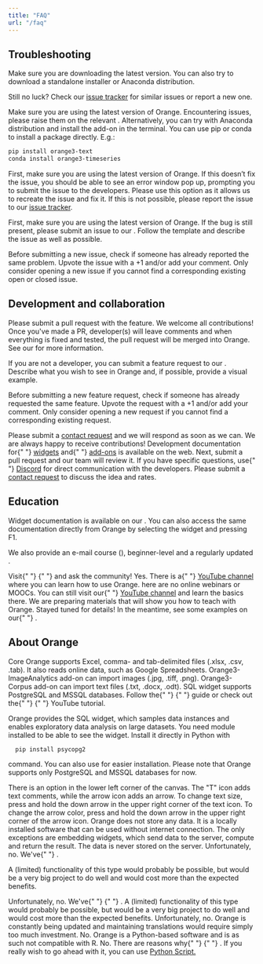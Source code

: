 ```yaml
---
title: "FAQ"
url: "/faq"
---
```


## Troubleshooting

<Accordion>

<AccordionItem header="I am having trouble installing Orange">

Make sure you are downloading the latest version. You can also try to download a standalone installer or Anaconda distribution.

Still no luck? Check our [issue tracker](https://github.com/biolab/orange3/issues) for similar issues or report a new one.

</AccordionItem>

<AccordionItem header="I am having trouble installing an add-on.">

Make sure you are using the latest version of Orange. Encountering issues, please raise them on the relevant <Link url="https://github.com/biolab?q=orange3-" name="add-on's issue tracker"/>. Alternatively, you can try with Anaconda distribution and install the add-on in the terminal. You can use pip or conda to install a package directly. E.g.:

```bash
pip install orange3-text
conda install orange3-timeseries
```

</AccordionItem>

<AccordionItem header="I get an error when using Orange.">

First, make sure you are using the latest version of Orange. If this doesn’t fix the issue, you should be able to see an error window pop up, prompting you to submit the issue to the developers. Please use this option as it allows us to recreate the issue and fix it. If this is not possible, please report the issue to our [issue tracker](https://github.com/biolab/orange3/issues).

</AccordionItem>

<AccordionItem header="I believe there's a bug in Orange." >

First, make sure you are using the latest version of Orange. If the bug is still present, please submit an issue to our <Link url="https://github.com/biolab/orange3/issues" name="issue tracker"/>. Follow the template and describe the issue as well as possible.

Before submitting a new issue, check if someone has already reported the same problem. Upvote the issue with a +1 and/or add your comment. Only consider opening a new issue if you cannot find a corresponding existing open or closed issue.

</AccordionItem>

</Accordion>

## Development and collaboration

<Accordion>

<AccordionItem header="There’s a feature I wish to see in Orange.">

Please submit a pull request with the feature. We welcome all contributions! Once you've made a PR, developer(s) will leave comments and when everything is fixed and tested, the pull request will be merged into Orange. See our <Link url="https://orange.biolab.si/contributing/" name="Contribute guide"/> for more information.

If you are not a developer, you can submit a feature request to our <Link url="https://github.com/biolab/orange3/issues" name="issue tracker"/>. Describe what you wish to see in Orange and, if possible, provide a visual example.

Before submitting a new feature request, check if someone has already requested the same feature. Upvote the request with a +1 and/or add your comment. Only consider opening a new request if you cannot find a corresponding existing request.

</AccordionItem>

<AccordionItem header="I wish to propose a collaboration and/or a project with the Orange team.">
  Please submit a <a href="/contact">contact request</a> and we will respond as
  soon as we can.
</AccordionItem>

<AccordionItem header="I wish to develop a widget / an add-on for Orange.">
  We are always happy to receive contributions! Development documentation for{" "}
  <a href="https://orange-widget-base.readthedocs.io/"> widgets</a> and{" "}
  <a href="https://github.com/biolab/orange3-example-addon">add-ons</a> is
  available on the web. Next, submit a pull request and our team will review it.
  If you have specific questions, use{" "}
  <a href="https://discord.gg/47gRDUQ">Discord</a> for direct communication with
  the developers.
</AccordionItem>

<AccordionItem header="I wish to commission a custom module and/or an add-on for Orange.">
  Please submit a <a href="/contact">contact request</a> to discuss the idea
  and rates.
</AccordionItem>
</Accordion>

## Education

<Accordion>

<AccordionItem header="I would like to learn how to use Orange. Where can I find the resources?">

Widget documentation is available on our <Link url="/widget-catalog" name="website"/>. You can also access the same documentation directly from Orange by selecting the widget and pressing F1.

We also provide an e-mail course (<Link url="https://biolab.us15.list-manage.com/subscribe?u=2cad1f1cbf3a532a77efe4354&amp;id=6f257f15ff" name="subscribe here"/>), beginner-level <Link url="https://www.youtube.com/playlist?list=PLmNPvQr9Tf-ZSDLwOzxpvY-HrE0yv-8Fy" name="YouTube tutorials"/> and a regularly updated <Link url="https://blog.biolab.si/" name="blog"/>.

</AccordionItem>

<AccordionItem header="I have a question concerning data mining, statistics and machine learning algorithms.">
  Visit{" "}
  <Link
    url="https://datascience.stackexchange.com/questions/tagged/orange"
    name="Data Science StackExchange"
  />{" "}
  and ask the community!
</AccordionItem>

<AccordionItem header="Does Orange have tutorials?">
  Yes. There is a{" "}
  <a href="https://www.youtube.com/c/OrangeDataMining">YouTube channel</a> where
  you can learn how to use Orange.
</AccordionItem>

<AccordionItem header="Is there an online training?">
  here are no online webinars or MOOCs. You can still visit our{" "}
  <a href="https://www.youtube.com/c/OrangeDataMining">YouTube channel</a> and
  learn the basics there.
</AccordionItem>

<AccordionItem header="How to teach with Orange?">
  We are preparing materials that will show you how to teach with Orange. Stayed
  tuned for details! In the meantime, see some examples on our{" "}
  <Link url="/blog?tag=education" name="blog" />.
</AccordionItem>
</Accordion>

## About Orange

<Accordion>

<AccordionItem header="What types of data does Orange support?">
  Core Orange supports Excel, comma- and tab-delimited files (.xlsx, .csv,
  .tab). It also reads online data, such as Google Spreadsheets.
  Orange3-ImageAnalytics add-on can import images (.jpg, .tiff, .png).
  Orange3-Corpus add-on can import text files (.txt, .docx, .odt). SQL widget
  supports PostgreSQL and MSSQL databases.
</AccordionItem>

<AccordionItem header="How can I load my data in Orange?">
  Follow the{" "}
  <Link
    url="https://orange3.readthedocs.io/projects/orange-visual-programming/en/latest/loading-your-data/index.html"
    name="Loading your data"
  />{" "}
  guide or check out the{" "}
  <Link
    url="https://www.youtube.com/watch?v=MHcGdQeYCMg&list=PLmNPvQr9Tf-ZSDLwOzxpvY-HrE0yv-8Fy&index=5&t=0s"
    name="Loading your data"
  />{" "}
  YouTube tutorial.
</AccordionItem>

<AccordionItem header="I want to use Orange on big data.">

Orange provides the SQL widget, which samples data instances and enables exploratory data analysis on large datasets. You need <Link url="http://initd.org/psycopg/" name="psycopg2"/> module installed to be able to see the widget. Install it directly in Python with

```
  pip install psycopg2
```

command. You can also use <Link url="https://www.2ndquadrant.com/en/resources/2uda/" name="2UDA package"/> for easier installation. Please note that Orange supports only PostgreSQL and MSSQL databases for now.

</AccordionItem>

<AccordionItem header="How do I add comments/annotations to my workflows?">
  There is an option in the lower left corner of the canvas. The "T" icon adds
  text comments, while the arrow icon adds an arrow. To change text size, press
  and hold the down arrow in the upper right corner of the text icon. To change
  the arrow color, press and hold the down arrow in the upper right corner of
  the arrow icon.
</AccordionItem>

<AccordionItem header="How safe is my data?">
  Orange does not store any data. It is a locally installed software that can be
  used without internet connection. The only exceptions are embedding widgets,
  which send data to the server, compute and return the result. The data is
  never stored on the server.
</AccordionItem>

<AccordionItem header="Can I export Orange workflow as a Python script?">
Unfortunately, no. We've{" "}
<Link
  url="https://github.com/biolab/orange3/issues/1341"
  name="debated this long and hard"
/>.

A (limited) functionality of this type would probably be possible, but would
be a very big project to do well and would cost more than the expected benefits.

</AccordionItem>

<AccordionItem header="Can I export Orange workflow as a Python script?">
  Unfortunately, no. We've{" "}
  <Link
    url="https://github.com/biolab/orange3/issues/1341"
    name="debated this long and hard"
  />{" "}
  . A (limited) functionality of this type would probably be possible, but would
  be a very big project to do well and would cost more than the expected
  benefits.
</AccordionItem>

<AccordionItem header="Is Orange available in other languages?">
  Unfortunately, no. Orange is constantly being updated and maintaining
  translations would require simply too much investment.
</AccordionItem>

<AccordionItem header="Does Orange work with R?">
  No. Orange is a Python-based software and is as such not compatible with R.
</AccordionItem>

<AccordionItem header="Does Orange have oversampling, such as SMOTE?">
  No. There are reasons why{" "}
  <Link
    url="https://github.com/biolab/orange3/pull/3269"
    name="we refrain from implementing SMOTE"
  />{" "}
  . If you really wish to go ahead with it, you can use <a href="https://datascience.stackexchange.com/questions/50944/unbalanced-target-variable-in-orange-how-do-i-balance-it">Python Script.</a>

</AccordionItem>
</Accordion>
